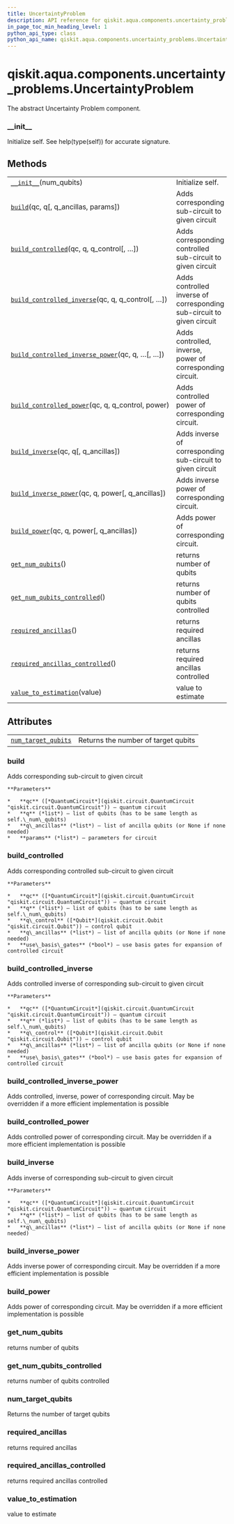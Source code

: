 ```yaml
---
title: UncertaintyProblem
description: API reference for qiskit.aqua.components.uncertainty_problems.UncertaintyProblem
in_page_toc_min_heading_level: 1
python_api_type: class
python_api_name: qiskit.aqua.components.uncertainty_problems.UncertaintyProblem
---
```


# qiskit.aqua.components.uncertainty\_problems.UncertaintyProblem

<Class id="qiskit.aqua.components.uncertainty_problems.UncertaintyProblem" isDedicatedPage={true} github="https://github.com/qiskit-community/qiskit-aqua/tree/stable/0.9/qiskit/aqua/components/uncertainty_problems/uncertainty_problem.py" signature="UncertaintyProblem(num_qubits)" modifiers="class">
  The abstract Uncertainty Problem component.

  ### \_\_init\_\_

  <Function id="qiskit.aqua.components.uncertainty_problems.UncertaintyProblem.__init__" signature="__init__(num_qubits)">
    Initialize self. See help(type(self)) for accurate signature.
  </Function>

  ## Methods

  |                                                                                                                                                                                                                                                    |                                                                       |
  | -------------------------------------------------------------------------------------------------------------------------------------------------------------------------------------------------------------------------------------------------- | --------------------------------------------------------------------- |
  | [`__init__`](#qiskit.aqua.components.uncertainty_problems.UncertaintyProblem.__init__ "qiskit.aqua.components.uncertainty_problems.UncertaintyProblem.__init__")(num\_qubits)                                                                      | Initialize self.                                                      |
  | [`build`](#qiskit.aqua.components.uncertainty_problems.UncertaintyProblem.build "qiskit.aqua.components.uncertainty_problems.UncertaintyProblem.build")(qc, q\[, q\_ancillas, params])                                                             | Adds corresponding sub-circuit to given circuit                       |
  | [`build_controlled`](#qiskit.aqua.components.uncertainty_problems.UncertaintyProblem.build_controlled "qiskit.aqua.components.uncertainty_problems.UncertaintyProblem.build_controlled")(qc, q, q\_control\[, …])                                  | Adds corresponding controlled sub-circuit to given circuit            |
  | [`build_controlled_inverse`](#qiskit.aqua.components.uncertainty_problems.UncertaintyProblem.build_controlled_inverse "qiskit.aqua.components.uncertainty_problems.UncertaintyProblem.build_controlled_inverse")(qc, q, q\_control\[, …])          | Adds controlled inverse of corresponding sub-circuit to given circuit |
  | [`build_controlled_inverse_power`](#qiskit.aqua.components.uncertainty_problems.UncertaintyProblem.build_controlled_inverse_power "qiskit.aqua.components.uncertainty_problems.UncertaintyProblem.build_controlled_inverse_power")(qc, q, …\[, …]) | Adds controlled, inverse, power of corresponding circuit.             |
  | [`build_controlled_power`](#qiskit.aqua.components.uncertainty_problems.UncertaintyProblem.build_controlled_power "qiskit.aqua.components.uncertainty_problems.UncertaintyProblem.build_controlled_power")(qc, q, q\_control, power)               | Adds controlled power of corresponding circuit.                       |
  | [`build_inverse`](#qiskit.aqua.components.uncertainty_problems.UncertaintyProblem.build_inverse "qiskit.aqua.components.uncertainty_problems.UncertaintyProblem.build_inverse")(qc, q\[, q\_ancillas])                                             | Adds inverse of corresponding sub-circuit to given circuit            |
  | [`build_inverse_power`](#qiskit.aqua.components.uncertainty_problems.UncertaintyProblem.build_inverse_power "qiskit.aqua.components.uncertainty_problems.UncertaintyProblem.build_inverse_power")(qc, q, power\[, q\_ancillas])                    | Adds inverse power of corresponding circuit.                          |
  | [`build_power`](#qiskit.aqua.components.uncertainty_problems.UncertaintyProblem.build_power "qiskit.aqua.components.uncertainty_problems.UncertaintyProblem.build_power")(qc, q, power\[, q\_ancillas])                                            | Adds power of corresponding circuit.                                  |
  | [`get_num_qubits`](#qiskit.aqua.components.uncertainty_problems.UncertaintyProblem.get_num_qubits "qiskit.aqua.components.uncertainty_problems.UncertaintyProblem.get_num_qubits")()                                                               | returns number of qubits                                              |
  | [`get_num_qubits_controlled`](#qiskit.aqua.components.uncertainty_problems.UncertaintyProblem.get_num_qubits_controlled "qiskit.aqua.components.uncertainty_problems.UncertaintyProblem.get_num_qubits_controlled")()                              | returns number of qubits controlled                                   |
  | [`required_ancillas`](#qiskit.aqua.components.uncertainty_problems.UncertaintyProblem.required_ancillas "qiskit.aqua.components.uncertainty_problems.UncertaintyProblem.required_ancillas")()                                                      | returns required ancillas                                             |
  | [`required_ancillas_controlled`](#qiskit.aqua.components.uncertainty_problems.UncertaintyProblem.required_ancillas_controlled "qiskit.aqua.components.uncertainty_problems.UncertaintyProblem.required_ancillas_controlled")()                     | returns required ancillas controlled                                  |
  | [`value_to_estimation`](#qiskit.aqua.components.uncertainty_problems.UncertaintyProblem.value_to_estimation "qiskit.aqua.components.uncertainty_problems.UncertaintyProblem.value_to_estimation")(value)                                           | value to estimate                                                     |

  ## Attributes

  |                                                                                                                                                                                             |                                     |
  | ------------------------------------------------------------------------------------------------------------------------------------------------------------------------------------------- | ----------------------------------- |
  | [`num_target_qubits`](#qiskit.aqua.components.uncertainty_problems.UncertaintyProblem.num_target_qubits "qiskit.aqua.components.uncertainty_problems.UncertaintyProblem.num_target_qubits") | Returns the number of target qubits |

  ### build

  <Function id="qiskit.aqua.components.uncertainty_problems.UncertaintyProblem.build" signature="build(qc, q, q_ancillas=None, params=None)" modifiers="abstract">
    Adds corresponding sub-circuit to given circuit

    **Parameters**

    *   **qc** ([*QuantumCircuit*](qiskit.circuit.QuantumCircuit "qiskit.circuit.QuantumCircuit")) – quantum circuit
    *   **q** (*list*) – list of qubits (has to be same length as self.\_num\_qubits)
    *   **q\_ancillas** (*list*) – list of ancilla qubits (or None if none needed)
    *   **params** (*list*) – parameters for circuit
  </Function>

  ### build\_controlled

  <Function id="qiskit.aqua.components.uncertainty_problems.UncertaintyProblem.build_controlled" signature="build_controlled(qc, q, q_control, q_ancillas=None, use_basis_gates=True)">
    Adds corresponding controlled sub-circuit to given circuit

    **Parameters**

    *   **qc** ([*QuantumCircuit*](qiskit.circuit.QuantumCircuit "qiskit.circuit.QuantumCircuit")) – quantum circuit
    *   **q** (*list*) – list of qubits (has to be same length as self.\_num\_qubits)
    *   **q\_control** ([*Qubit*](qiskit.circuit.Qubit "qiskit.circuit.Qubit")) – control qubit
    *   **q\_ancillas** (*list*) – list of ancilla qubits (or None if none needed)
    *   **use\_basis\_gates** (*bool*) – use basis gates for expansion of controlled circuit
  </Function>

  ### build\_controlled\_inverse

  <Function id="qiskit.aqua.components.uncertainty_problems.UncertaintyProblem.build_controlled_inverse" signature="build_controlled_inverse(qc, q, q_control, q_ancillas=None, use_basis_gates=True)">
    Adds controlled inverse of corresponding sub-circuit to given circuit

    **Parameters**

    *   **qc** ([*QuantumCircuit*](qiskit.circuit.QuantumCircuit "qiskit.circuit.QuantumCircuit")) – quantum circuit
    *   **q** (*list*) – list of qubits (has to be same length as self.\_num\_qubits)
    *   **q\_control** ([*Qubit*](qiskit.circuit.Qubit "qiskit.circuit.Qubit")) – control qubit
    *   **q\_ancillas** (*list*) – list of ancilla qubits (or None if none needed)
    *   **use\_basis\_gates** (*bool*) – use basis gates for expansion of controlled circuit
  </Function>

  ### build\_controlled\_inverse\_power

  <Function id="qiskit.aqua.components.uncertainty_problems.UncertaintyProblem.build_controlled_inverse_power" signature="build_controlled_inverse_power(qc, q, q_control, power, q_ancillas=None, use_basis_gates=True)">
    Adds controlled, inverse, power of corresponding circuit. May be overridden if a more efficient implementation is possible
  </Function>

  ### build\_controlled\_power

  <Function id="qiskit.aqua.components.uncertainty_problems.UncertaintyProblem.build_controlled_power" signature="build_controlled_power(qc, q, q_control, power, q_ancillas=None, use_basis_gates=True)">
    Adds controlled power of corresponding circuit. May be overridden if a more efficient implementation is possible
  </Function>

  ### build\_inverse

  <Function id="qiskit.aqua.components.uncertainty_problems.UncertaintyProblem.build_inverse" signature="build_inverse(qc, q, q_ancillas=None)">
    Adds inverse of corresponding sub-circuit to given circuit

    **Parameters**

    *   **qc** ([*QuantumCircuit*](qiskit.circuit.QuantumCircuit "qiskit.circuit.QuantumCircuit")) – quantum circuit
    *   **q** (*list*) – list of qubits (has to be same length as self.\_num\_qubits)
    *   **q\_ancillas** (*list*) – list of ancilla qubits (or None if none needed)
  </Function>

  ### build\_inverse\_power

  <Function id="qiskit.aqua.components.uncertainty_problems.UncertaintyProblem.build_inverse_power" signature="build_inverse_power(qc, q, power, q_ancillas=None)">
    Adds inverse power of corresponding circuit. May be overridden if a more efficient implementation is possible
  </Function>

  ### build\_power

  <Function id="qiskit.aqua.components.uncertainty_problems.UncertaintyProblem.build_power" signature="build_power(qc, q, power, q_ancillas=None)">
    Adds power of corresponding circuit. May be overridden if a more efficient implementation is possible
  </Function>

  ### get\_num\_qubits

  <Function id="qiskit.aqua.components.uncertainty_problems.UncertaintyProblem.get_num_qubits" signature="get_num_qubits()">
    returns number of qubits
  </Function>

  ### get\_num\_qubits\_controlled

  <Function id="qiskit.aqua.components.uncertainty_problems.UncertaintyProblem.get_num_qubits_controlled" signature="get_num_qubits_controlled()">
    returns number of qubits controlled
  </Function>

  ### num\_target\_qubits

  <Attribute id="qiskit.aqua.components.uncertainty_problems.UncertaintyProblem.num_target_qubits">
    Returns the number of target qubits
  </Attribute>

  ### required\_ancillas

  <Function id="qiskit.aqua.components.uncertainty_problems.UncertaintyProblem.required_ancillas" signature="required_ancillas()">
    returns required ancillas
  </Function>

  ### required\_ancillas\_controlled

  <Function id="qiskit.aqua.components.uncertainty_problems.UncertaintyProblem.required_ancillas_controlled" signature="required_ancillas_controlled()">
    returns required ancillas controlled
  </Function>

  ### value\_to\_estimation

  <Function id="qiskit.aqua.components.uncertainty_problems.UncertaintyProblem.value_to_estimation" signature="value_to_estimation(value)">
    value to estimate
  </Function>
</Class>


